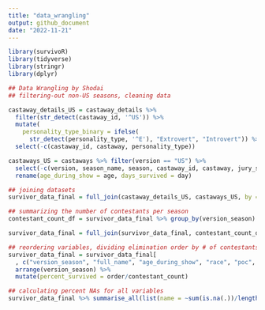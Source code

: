 ```yaml
---
title: "data_wrangling"
output: github_document
date: "2022-11-21"
---
```


```r
library(survivoR)
library(tidyverse)
library(stringr)
library(dplyr)
```

```r
## Data Wrangling by Shodai
## filtering-out non-US seasons, cleaning data

castaway_details_US = castaway_details %>% 
  filter(str_detect(castaway_id, '^US')) %>%
  mutate(
    personality_type_binary = ifelse(
      str_detect(personality_type, '^E'), "Extrovert", "Introvert")) %>%
  select(-c(castaway_id, castaway, personality_type))

castaways_US = castaways %>% filter(version == "US") %>%
  select(-c(version, season_name, season, castaway_id, castaway, jury_status, original_tribe)) %>%
  rename(age_during_show = age, days_survived = day)

## joining datasets
survivor_data_final = full_join(castaway_details_US, castaways_US, by = "full_name")

## summarizing the number of contestants per season
contestant_count_df = survivor_data_final %>% group_by(version_season) %>% summarize(contestant_count = n())

survivor_data_final = full_join(survivor_data_final, contestant_count_df, by = "version_season")

## reordering variables, dividing elimination order by # of contestants to find percent of season survived (double check this)
survivor_data_final = survivor_data_final[
  , c("version_season", "full_name", "age_during_show", "race", "poc", "date_of_birth", "date_of_death", "occupation", "gender", "ethnicity", "personality_type_binary", "episode", "days_survived", "order", "contestant_count", "result")] %>% 
  arrange(version_season) %>%
  mutate(percent_survived = order/contestant_count)
```

```r
## calculating percent NAs for all variables
survivor_data_final %>% summarise_all(list(name = ~sum(is.na(.))/length(.)))
```


```r

```





